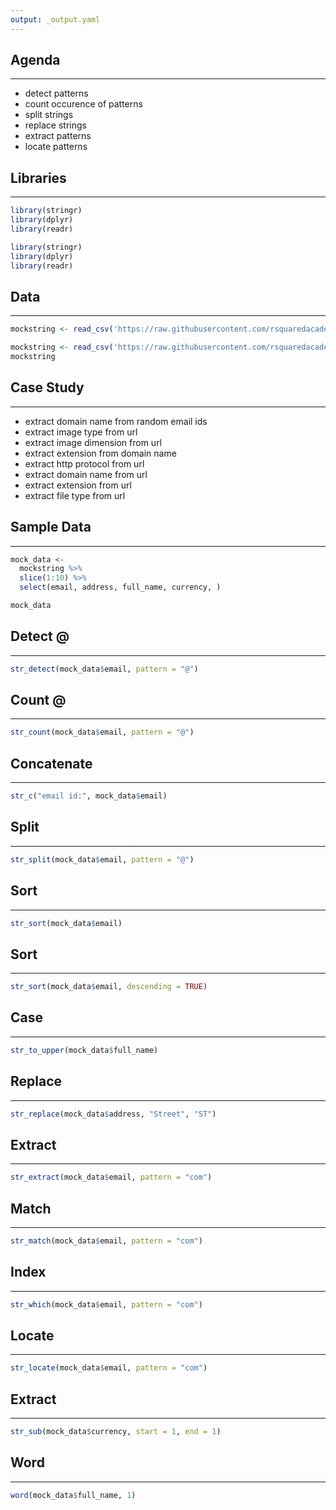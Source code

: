 ```yaml
---
output: _output.yaml
---
```


## {data-background="stringr.png"}

## Agenda

<hr>

- detect patterns 
- count occurence of patterns 
- split strings
- replace strings
- extract patterns 
- locate patterns 
 
## Libraries

<hr>

```r
library(stringr)
library(dplyr)
library(readr)
```

```r
library(stringr)
library(dplyr)
library(readr)
```

## Data

<hr>

```r
mockstring <- read_csv('https://raw.githubusercontent.com/rsquaredacademy/datasets/master/mock_strings.csv')
```

```r
mockstring <- read_csv('https://raw.githubusercontent.com/rsquaredacademy/datasets/master/mock_strings.csv')
mockstring
```

## Case Study

<hr>

- extract domain name from random email ids
- extract image type from url
- extract image dimension from url
- extract extension from domain name
- extract http protocol from url
- extract domain name from url
- extract extension from url
- extract file type from url

## Sample Data

<hr>


```r
mock_data <-
  mockstring %>%
  slice(1:10) %>%
  select(email, address, full_name, currency, )
```

```r
mock_data
```

## {data-background="str_canva_detect.png"}

## Detect @

<hr>

```r
str_detect(mock_data$email, pattern = "@")
```


## {data-background="str_canva_count.png"}

## Count @

<hr>

```r
str_count(mock_data$email, pattern = "@")
```

## {data-background="str_canva_c.png"}

## Concatenate

<hr>

```r
str_c("email id:", mock_data$email)
```

## {data-background="str_canva_split.png"}

## Split

<hr>

```r
str_split(mock_data$email, pattern = "@")
```

## {data-background="str_canva_sort.png"}

## Sort

<hr>

```r
str_sort(mock_data$email)
```

## {data-background="str_canva_sort_descending.png"}

## Sort

<hr>

```r
str_sort(mock_data$email, descending = TRUE)
```

## {data-background="str_canva_to_upper.png"}

## Case

<hr>

```r
str_to_upper(mock_data$full_name)
```


## {data-background="str_canva_replace.png"}

## Replace

<hr>

```r
str_replace(mock_data$address, "Street", "ST")
```


## {data-background="str_canva_extract.png"}

## Extract

<hr>

```r
str_extract(mock_data$email, pattern = "com")
```


## {data-background="str_canva_match.png"}

## Match

<hr>

```r
str_match(mock_data$email, pattern = "com")
```


## {data-background="str_canva_which.png"}

## Index

<hr>

```r
str_which(mock_data$email, pattern = "com")
```


## {data-background="str_canva_locate.png"}

## Locate

<hr>

```r
str_locate(mock_data$email, pattern = "com")
```

## {data-background="str_canva_length.png"}

## {data-background="str_canva_sub.png"}

## Extract

<hr>

```r
str_sub(mock_data$currency, start = 1, end = 1)
```

## {data-background="str_canva_word.png"}

## Word

<hr>

```r
word(mock_data$full_name, 1)
```


## {data-background="thankyou.png"}
